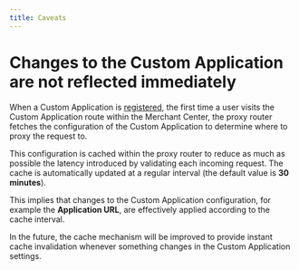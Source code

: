 ```yaml
---
title: Caveats
---
```


# Changes to the Custom Application are not reflected immediately

When a Custom Application is [registered](/register-applications/configuring-a-custom-application), the first time a user visits the Custom Application route within the Merchant Center, the proxy router fetches the configuration of the Custom Application to determine where to proxy the request to.

This configuration is cached within the proxy router to reduce as much as possible the latency introduced by validating each incoming request. The cache is automatically updated at a regular interval (the default value is **30 minutes**).

This implies that changes to the Custom Application configuration, for example the **Application URL**, are effectively applied according to the cache interval.

<Info>

In the future, the cache mechanism will be improved to provide instant cache invalidation whenever something changes in the Custom Application settings.

</Info>

